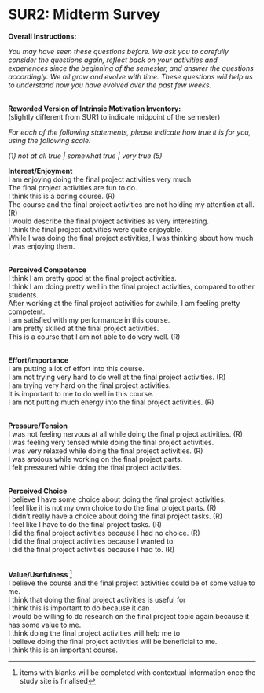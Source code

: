 # SUR2: Midterm Survey {#app:midterm_survey}

**Overall Instructions:**

*You may have seen these questions before. We ask you to carefully
consider the questions again, reflect back on your activities and
experiences since the beginning of the semester, and answer the
questions accordingly. We all grow and evolve with time. These questions
will help us to understand how you have evolved over the past few
weeks.*

 \
**Reworded Version of Intrinsic Motivation Inventory:**\
(slightly different from SUR1 to indicate midpoint of the semester)

*For each of the following statements, please indicate how true it is
for you, using the following scale:*

*(1) not at all true \| somewhat true \| very true (5)*

**Interest/Enjoyment**\
I am enjoying doing the final project activities very much\
The final project activities are fun to do.\
I think this is a boring course. (R)\
The course and the final project activities are not holding my attention
at all. (R)\
I would describe the final project activities as very interesting.\
I think the final project activities were quite enjoyable.\
While I was doing the final project activities, I was thinking about how
much I was enjoying them.

 \
**Perceived Competence**\
I think I am pretty good at the final project activities.\
I think I am doing pretty well in the final project activities, compared
to other students.\
After working at the final project activities for awhile, I am feeling
pretty competent.\
I am satisfied with my performance in this course.\
I am pretty skilled at the final project activities.\
This is a course that I am not able to do very well. (R)

 \
**Effort/Importance**\
I am putting a lot of effort into this course.\
I am not trying very hard to do well at the final project activities.
(R)\
I am trying very hard on the final project activities.\
It is important to me to do well in this course.\
I am not putting much energy into the final project activities. (R)

 \
**Pressure/Tension**\
I was not feeling nervous at all while doing the final project
activities. (R)\
I was feeling very tensed while doing the final project activities.\
I was very relaxed while doing the final project activities. (R)\
I was anxious while working on the final project parts.\
I felt pressured while doing the final project activities.

 \
**Perceived Choice**\
I believe I have some choice about doing the final project activities.\
I feel like it is not my own choice to do the final project parts. (R)\
I didn't really have a choice about doing the final project tasks. (R)\
I feel like I have to do the final project tasks. (R)\
I did the final project activities because I had no choice. (R)\
I did the final project activities because I wanted to.\
I did the final project activities because I had to. (R)

 \
**Value/Usefulness** [^1]\
I believe the course and the final project activities could be of some
value to me.\
I think that doing the final project activities is useful for\
I think this is important to do because it can\
I would be willing to do research on the final project topic again
because it has some value to me.\
I think doing the final project activities will help me to\
I believe doing the final project activities will be beneficial to me.\
I think this is an important course.

[^1]: items with blanks will be completed with contextual information
    once the study site is finalised
